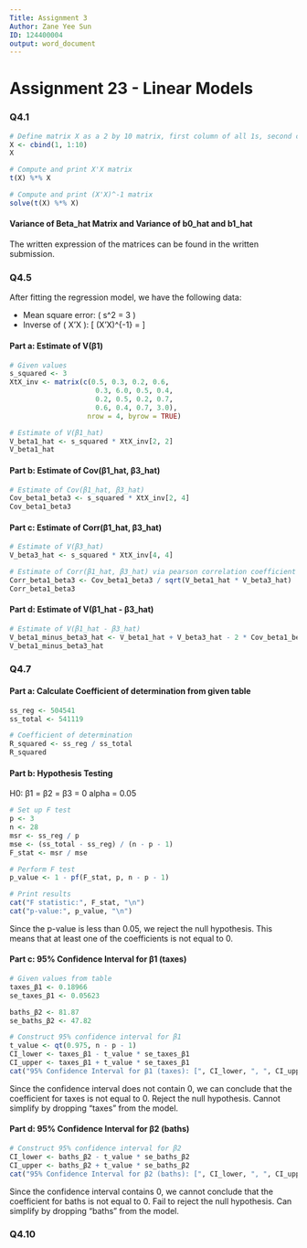 ```yaml
---
Title: Assignment 3
Author: Zane Yee Sun
ID: 124400004
output: word_document
---
```

# Assignment 23 - Linear Models
### Q4.1
```r
# Define matrix X as a 2 by 10 matrix, first column of all 1s, second column of 1 to 10
X <- cbind(1, 1:10)
X
```

```r
# Compute and print X'X matrix
t(X) %*% X
```

```r
# Compute and print (X'X)^-1 matrix
solve(t(X) %*% X)
```

#### Variance of Beta_hat Matrix and Variance of b0_hat and b1_hat
The written expression of the matrices can be found in the written submission.

### Q4.5
After fitting the regression model, we have the following data:

- Mean square error: \( s^2 = 3 \)
- Inverse of \( X'X \):
\[
(X'X)^{-1} =
\begin{bmatrix}
0.5 & 0.3 & 0.2 & 0.6 \\
0.3 & 6.0 & 0.5 & 0.4 \\
0.2 & 0.5 & 0.2 & 0.7 \\
0.6 & 0.4 & 0.7 & 3.0
\end{bmatrix}
\]

#### Part a: Estimate of V(β1)

```r
# Given values
s_squared <- 3
XtX_inv <- matrix(c(0.5, 0.3, 0.2, 0.6,
                     0.3, 6.0, 0.5, 0.4,
                     0.2, 0.5, 0.2, 0.7,
                     0.6, 0.4, 0.7, 3.0), 
                   nrow = 4, byrow = TRUE)

# Estimate of V(β1_hat)
V_beta1_hat <- s_squared * XtX_inv[2, 2]
V_beta1_hat
```  
#### Part b: Estimate of Cov(β1_hat, β3_hat)
```r
# Estimate of Cov(β1_hat, β3_hat)
Cov_beta1_beta3 <- s_squared * XtX_inv[2, 4]
Cov_beta1_beta3
```
#### Part c: Estimate of Corr(β1_hat, β3_hat)
```r
# Estimate of V(β3_hat)
V_beta3_hat <- s_squared * XtX_inv[4, 4]

# Estimate of Corr(β1_hat, β3_hat) via pearson correlation coefficient
Corr_beta1_beta3 <- Cov_beta1_beta3 / sqrt(V_beta1_hat * V_beta3_hat)
Corr_beta1_beta3
```
#### Part d: Estimate of V(β1_hat - β3_hat)
```r
# Estimate of V(β1_hat - β3_hat)
V_beta1_minus_beta3_hat <- V_beta1_hat + V_beta3_hat - 2 * Cov_beta1_beta3
V_beta1_minus_beta3_hat
```
### Q4.7
#### Part a: Calculate Coefficient of determination from given table
```r
ss_reg <- 504541
ss_total <- 541119

# Coefficient of determination
R_squared <- ss_reg / ss_total
R_squared
```
#### Part b: Hypothesis Testing
H0: β1 = β2 = β3 = 0
alpha = 0.05

```r
# Set up F test
p <- 3
n <- 28
msr <- ss_reg / p
mse <- (ss_total - ss_reg) / (n - p - 1)
F_stat <- msr / mse

# Perform F test
p_value <- 1 - pf(F_stat, p, n - p - 1)

# Print results
cat("F statistic:", F_stat, "\n")
cat("p-value:", p_value, "\n")
```
Since the p-value is less than 0.05, we reject the null hypothesis. This means that at least one of the coefficients is not equal to 0.

#### Part c: 95% Confidence Interval for β1 (taxes)
```r
# Given values from table
taxes_β1 <- 0.18966
se_taxes_β1 <- 0.05623

baths_β2 <- 81.87
se_baths_β2 <- 47.82

# Construct 95% confidence interval for β1
t_value <- qt(0.975, n - p - 1)
CI_lower <- taxes_β1 - t_value * se_taxes_β1
CI_upper <- taxes_β1 + t_value * se_taxes_β1
cat("95% Confidence Interval for β1 (taxes): [", CI_lower, ", ", CI_upper, "]\n")
```
Since the confidence interval does not contain 0, we can conclude that the coefficient for taxes is not equal to 0. Reject the null hypothesis. Cannot simplify by dropping "taxes" from the model.

#### Part d: 95% Confidence Interval for β2 (baths)
```r
# Construct 95% confidence interval for β2
CI_lower <- baths_β2 - t_value * se_baths_β2
CI_upper <- baths_β2 + t_value * se_baths_β2
cat("95% Confidence Interval for β2 (baths): [", CI_lower, ", ", CI_upper, "]\n")
```
Since the confidence interval contains 0, we cannot conclude that the coefficient for baths is not equal to 0. Fail to reject the null hypothesis. Can simplify by dropping "baths" from the model.

### Q4.10



